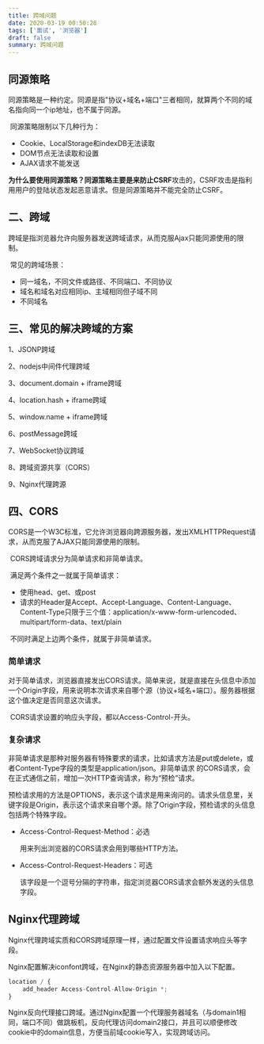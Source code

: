 ```yaml
---
title: 跨域问题
date: 2020-03-19 00:50:28
tags: ['面试', '浏览器']
draft: false
summary: 跨域问题
---
```


## 同源策略

​	同源策略是一种约定。同源是指"协议+域名+端口"三者相同，就算两个不同的域名指向同一个ip地址，也不属于同源。

​	同源策略限制以下几种行为：

- Cookie、LocalStorage和indexDB无法读取
- DOM节点无法读取和设置
- AJAX请求不能发送

**为什么要使用同源策略？**同源策略主要是来防止**CSRF**攻击的，CSRF攻击是指利用用户的登陆状态发起恶意请求。但是同源策略并不能完全防止CSRF。

## 二、跨域

​	跨域是指浏览器允许向服务器发送跨域请求，从而克服Ajax只能同源使用的限制。

​	常见的跨域场景：

- 同一域名，不同文件或路径、不同端口、不同协议
- 域名和域名对应相同ip、主域相同但子域不同
- 不同域名

## 三、常见的解决跨域的方案

1、JSONP跨域

2、nodejs中间件代理跨域

3、document.domain + iframe跨域

4、location.hash + iframe跨域

5、window.name + iframe跨域

6、postMessage跨域

7、WebSocket协议跨域

8、跨域资源共享（CORS）

9、Nginx代理跨源

## 四、CORS

​	CORS是一个W3C标准，它允许浏览器向跨源服务器，发出XMLHTTPRequest请求，从而克服了AJAX只能同源使用的限制。

​	CORS跨域请求分为简单请求和非简单请求。

​	满足两个条件之一就属于简单请求：

- 使用head、get、或post
- 请求的Header是Accept、Accept-Language、Content-Language、Content-Type只限于三个值：application/x-www-form-urlencoded、multipart/form-data、text/plain

​	不同时满足上边两个条件，就属于非简单请求。

### 简单请求

​	对于简单请求，浏览器直接发出CORS请求。简单来说，就是直接在头信息中添加一个Origin字段，用来说明本次请求来自哪个源（协议+域名+端口）。服务器根据这个值决定是否同意这次请求。

​	CORS请求设置的响应头字段，都以Access-Control-开头。

### 复杂请求

​	非简单请求是那种对服务器有特殊要求的请求，比如请求方法是put或delete，或者Content-Type字段的类型是application/json。非简单请求 的CORS请求，会在正式通信之前，增加一次HTTP查询请求，称为“预检”请求。

​	预检请求用的方法是OPTIONS，表示这个请求是用来询问的。请求头信息里，关键字段是Origin，表示这个请求来自哪个源。除了Origin字段，预检请求的头信息包括两个特殊字段。

- Access-Control-Request-Method：必选

  用来列出浏览器的CORS请求会用到哪些HTTP方法。

- Access-Control-Request-Headers：可选

  该字段是一个逗号分隔的字符串，指定浏览器CORS请求会额外发送的头信息字段。

## Nginx代理跨域

​	Nginx代理跨域实质和CORS跨域原理一样，通过配置文件设置请求响应头等字段。

​	Nginx配置解决iconfont跨域，在Nginx的静态资源服务器中加入以下配置。

``` js
location / {
    add_header Access-Control-Allow-Origin *;
}
```

​	Nginx反向代理接口跨域。通过Nginx配置一个代理服务器域名（与domain1相同，端口不同）做跳板机，反向代理访问domain2接口，并且可以顺便修改cookie中的domain信息，方便当前域cookie写入，实现跨域访问。
